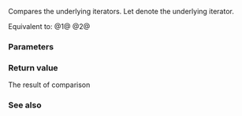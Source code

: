 {{title|1=operator==,&lt;=&gt;{{small|(ranges::zip_transform_view::''iterator'')}}}}
{{cpp/ranges/zip_transform_view/navbar}}
{{dcl begin}}
{{dcl|num=1|since=c++23|1=
friend constexpr bool operator==( const /*iterator*/&amp; x, const /*iterator*/&amp; y )
    requires std::equality_comparable&lt;/*ziperator*/&lt;Const&gt;&gt;;
}}
{{dcl|num=2|since=c++23|1=
friend constexpr auto operator&lt;=&gt;( const /*iterator*/&amp; x, const /*iterator*/&amp; y )
    requires ranges::random_access_range&lt;Base&gt; &amp;&amp; 
             std::three_way_comparable&lt;/*ziperator*/&lt;Const&gt;&gt;;
}}
{{dcl end}}

Compares the underlying iterators. Let {{rlpi|/#Data members|inner_}} denote the underlying iterator.

Equivalent to:
@1@ {{c|1= return x.inner_ == y.inner_;}}
@2@ {{c|1= return x.inner_ &lt;=&gt; y.inner_;}}

{{cpp/hidden friend|{{tt|std::ranges::zip_transform_view::''iterator''&lt;Const&gt;}}|plural=yes}}

{{cpp/note synthesized compare}}

===Parameters===
{{par begin}}
{{par|x, y|iterators to compare}}
{{par end}}

===Return value===
The result of comparison

===See also===
{{dsc begin}}
{{dsc inc|cpp/ranges/adaptor/sentinel/dsc operator cmp|zip_transform_view}}
{{dsc end}}

{{langlinks|de|es|fr|ja|ru|zh}}